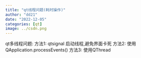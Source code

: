 ```yaml
---
title: "qt线程问题(耗时操作)"
author: "dd21"
date: "2022-12-05" 
categories: [qt]
image: ../csdn.png
---
```



qt多线程问题:
	方法1: qtsignal 启动线程,避免界面卡死
	方法2: 使用QApplication.processEvents()
	方法3: 使用QThread
